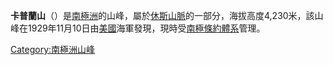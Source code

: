'''卡普蘭山'''（{{lang-en|Mount Kaplan}}）是[[南極洲|南極洲]]的山峰，屬於[[休斯山脈|休斯山脈]]的一部分，海拔高度4,230米，該山峰在1929年11月10日由[[美國|美國]]海軍發現，現時受[[南極條約體系|南極條約體系]]管理。

{{DEFAULTSORT:Mount Kaplan}}
[[Category:南極洲山峰|Category:南極洲山峰]]


{{DufekCoast-geo-stub}}
